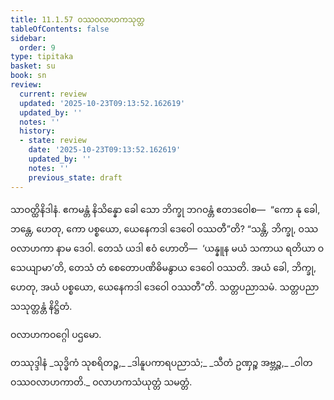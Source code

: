 ```yaml
---
title: 11.1.57 ဝဿဝလာဟကသုတ္တ
tableOfContents: false
sidebar:
  order: 9
type: tipitaka
basket: su
book: sn
review:
  current: review
  updated: '2025-10-23T09:13:52.162619'
  updated_by: ''
  notes: ''
  history:
  - state: review
    date: '2025-10-23T09:13:52.162619'
    updated_by: ''
    notes: ''
    previous_state: draft
---
```



<ReviewStatus review={frontmatter.review} showDetails={true} />

<HypothesisAnnotation frontmatter={frontmatter} />

<DynamicBreadcrumb />

<Division number="606" book="sn" e="ch" v="18" p="374">

<Paragraph number="1231" book="sn">
သာဝတ္ထိနိဒါနံ. ဧကမန္တံ နိသိန္နော ခေါ သော ဘိက္ခု ဘဂဝန္တံ ဧတဒဝေါစ—  “ကော နု ခေါ, ဘန္တေ, ဟေတု, ကော ပစ္စယော, ယေနေကဒါ ဒေဝေါ ဝဿတီ”တိ? “သန္တိ, ဘိက္ခု, ဝဿဝလာဟကာ နာမ ဒေဝါ. တေသံ ယဒါ ဧဝံ ဟောတိ—  ‘ယန္နူန မယံ သကာယ ရတိယာ ဝသေယျာမာ’တိ, တေသံ တံ စေတောပဏိဓိမနွာယ ဒေဝေါ ဝဿတိ. အယံ ခေါ, ဘိက္ခု, ဟေတု, အယံ ပစ္စယော, ယေနေကဒါ ဒေဝေါ ဝဿတီ”တိ. သတ္တပညာသမံ.

</Paragraph>
</Division>

<Paragraph number="1232" type="center" book="sn">
သတ္တပညာသသုတ္တန္တံ နိဋ္ဌိတံ.

  
ဝလာဟကဝဂ္ဂေါ ပဌမော.



</Paragraph>

<Paragraph number="1233" type="center" book="sn">
တဿုဒ္ဒါနံ


</Paragraph>

<Paragraph number="1234" type="verses" book="sn">
_သုဒ္ဓိကံ သုစရိတဉ္စ,_  
_ဒါနူပကာရပညာသံ;_  
_သီတံ ဥဏှဉ္စ အဗ္ဘဉ္စ,_  
_ဝါတဝဿဝလာဟကာတိ._  


</Paragraph>

<Paragraph number="1235" type="center" book="sn">
ဝလာဟကသံယုတ္တံ သမတ္တံ.
</Paragraph>